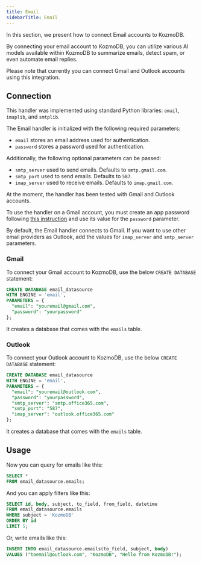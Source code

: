 ```yaml
---
title: Email
sidebarTitle: Email
---
```


In this section, we present how to connect Email accounts to KozmoDB.

By connecting your email account to KozmoDB, you can utilize various AI models available within KozmoDB to summarize emails, detect spam, or even automate email replies.

<Note>
Please note that currently you can connect Gmail and Outlook accounts using this integration.
</Note>

## Connection

This handler was implemented using standard Python libraries: `email`, `imaplib`, and `smtplib`.

The Email handler is initialized with the following required parameters:

* `email` stores an email address used for authentication.
* `password` stores a password used for authentication.

Additionally, the following optional parameters can be passed:

* `smtp_server` used to send emails. Defaults to `smtp.gmail.com`.
* `smtp_port` used to send emails. Defaults to `587`.
* `imap_server` used to receive emails. Defaults to `imap.gmail.com`.

<Tip>
At the moment, the handler has been tested with Gmail and Outlook accounts.

To use the handler on a Gmail account, you must create an app password following [this instruction](https://support.google.com/accounts/answer/185833?hl=en) and use its value for the `password` parameter.

By default, the Email handler connects to Gmail. If you want to use other email providers as Outlook, add the values for `imap_server` and `smtp_server` parameters.
</Tip>

### Gmail

To connect your Gmail account to KozmoDB, use the below `CREATE DATABASE` statement:

```sql
CREATE DATABASE email_datasource
WITH ENGINE = 'email',
PARAMETERS = {
  "email": "youremail@gmail.com",
  "password": "yourpassword"
};
```

It creates a database that comes with the `emails` table.

### Outlook

To connect your Outlook account to KozmoDB, use the below `CREATE DATABASE` statement:

```sql
CREATE DATABASE email_datasource
WITH ENGINE = 'email',
PARAMETERS = {
  "email": "youremail@outlook.com",
  "password": "yourpassword",
  "smtp_server": "smtp.office365.com", 
  "smtp_port": "587", 
  "imap_server": "outlook.office365.com" 
};
```

It creates a database that comes with the `emails` table.

## Usage

Now you can query for emails like this:

```sql
SELECT *
FROM email_datasource.emails;
```

And you can apply filters like this:

```sql
SELECT id, body, subject, to_field, from_field, datetime
FROM email_datasource.emails
WHERE subject = 'KozmoDB'
ORDER BY id
LIMIT 5;
```

Or, write emails like this:

```sql
INSERT INTO email_datasource.emails(to_field, subject, body)
VALUES ("toemail@outlook.com", "KozmoDB", "Hello from KozmoDB!");
```
